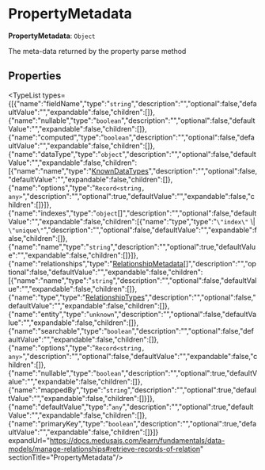 
# PropertyMetadata

 **PropertyMetadata**: `Object`

The meta-data returned by the property parse method

## Properties

<TypeList types={[{"name":"fieldName","type":"`string`","description":"","optional":false,"defaultValue":"","expandable":false,"children":[]},{"name":"nullable","type":"`boolean`","description":"","optional":false,"defaultValue":"","expandable":false,"children":[]},{"name":"computed","type":"`boolean`","description":"","optional":false,"defaultValue":"","expandable":false,"children":[]},{"name":"dataType","type":"`object`","description":"","optional":false,"defaultValue":"","expandable":false,"children":[{"name":"name","type":"[KnownDataTypes](../types.DmlTypes.KnownDataTypes/page.mdx)","description":"","optional":false,"defaultValue":"","expandable":false,"children":[]},{"name":"options","type":"`Record<string, any>`","description":"","optional":true,"defaultValue":"","expandable":false,"children":[]}]},{"name":"indexes","type":"`object`[]","description":"","optional":false,"defaultValue":"","expandable":false,"children":[{"name":"type","type":"`\"index\"` \\| `\"unique\"`","description":"","optional":false,"defaultValue":"","expandable":false,"children":[]},{"name":"name","type":"`string`","description":"","optional":true,"defaultValue":"","expandable":false,"children":[]}]},{"name":"relationships","type":"[RelationshipMetadata](../types.DmlTypes.RelationshipMetadata/page.mdx)[]","description":"","optional":false,"defaultValue":"","expandable":false,"children":[{"name":"name","type":"`string`","description":"","optional":false,"defaultValue":"","expandable":false,"children":[]},{"name":"type","type":"[RelationshipTypes](../types.DmlTypes.RelationshipTypes/page.mdx)","description":"","optional":false,"defaultValue":"","expandable":false,"children":[]},{"name":"entity","type":"`unknown`","description":"","optional":false,"defaultValue":"","expandable":false,"children":[]},{"name":"searchable","type":"`boolean`","description":"","optional":false,"defaultValue":"","expandable":false,"children":[]},{"name":"options","type":"`Record<string, any>`","description":"","optional":false,"defaultValue":"","expandable":false,"children":[]},{"name":"nullable","type":"`boolean`","description":"","optional":true,"defaultValue":"","expandable":false,"children":[]},{"name":"mappedBy","type":"`string`","description":"","optional":true,"defaultValue":"","expandable":false,"children":[]}]},{"name":"defaultValue","type":"`any`","description":"","optional":true,"defaultValue":"","expandable":false,"children":[]},{"name":"primaryKey","type":"`boolean`","description":"","optional":true,"defaultValue":"","expandable":false,"children":[]}]} expandUrl="https://docs.medusajs.com/learn/fundamentals/data-models/manage-relationships#retrieve-records-of-relation" sectionTitle="PropertyMetadata"/>
